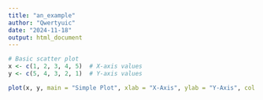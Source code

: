 ```yaml
---
title: "an_example"
author: "Qwertyuic"
date: "2024-11-18"
output: html_document
---
```


```r
# Basic scatter plot
x <- c(1, 2, 3, 4, 5)  # X-axis values
y <- c(5, 4, 3, 2, 1)  # Y-axis values

plot(x, y, main = "Simple Plot", xlab = "X-Axis", ylab = "Y-Axis", col = "blue")
```
